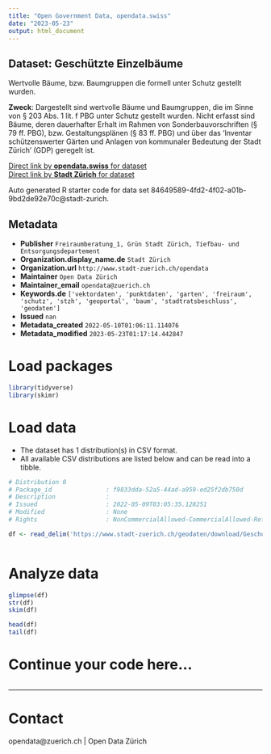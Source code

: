 ```yaml
---
title: "Open Government Data, opendata.swiss"
date: "2023-05-23"
output: html_document
---
```


## Dataset: Geschützte Einzelbäume

Wertvolle Bäume, bzw. Baumgruppen die formell unter Schutz gestellt wurden.

**Zweck**: Dargestellt sind wertvolle Bäume und Baumgruppen, die im Sinne von § 203 Abs. 1 lit. f PBG unter Schutz gestellt wurden. Nicht erfasst sind Bäume, deren dauerhafter Erhalt im Rahmen von Sonderbauvorschriften (§ 79 ff. PBG), bzw. Gestaltungsplänen (§ 83 ff. PBG) und über das 'Inventar schützenswerter Gärten und Anlagen von kommunaler Bedeutung der Stadt Zürich' (GDP) geregelt ist.

[Direct link by **opendata.swiss** for dataset](https://opendata.swiss/de/dataset/geschutzte-einzelbaume)<br>
[Direct link by **Stadt Zürich** for dataset](https://data.stadt-zuerich.ch/dataset/geo_geschuetzte_einzelbaeume)

Auto generated R starter code for data set 84649589-4fd2-4f02-a01b-9bd2de92e70c@stadt-zurich.

## Metadata

- **Publisher** `Freiraumberatung_1, Grün Stadt Zürich, Tiefbau- und Entsorgungsdepartement`
- **Organization.display_name.de** `Stadt Zürich`
- **Organization.url** `http://www.stadt-zuerich.ch/opendata`
- **Maintainer** `Open Data Zürich`
- **Maintainer_email** `opendata@zuerich.ch`
- **Keywords.de** `['vektordaten', 'punktdaten', 'garten', 'freiraum', 'schutz', 'stzh', 'geoportal', 'baum', 'stadtratsbeschluss', 'geodaten']`
- **Issued** `nan`
- **Metadata_created** `2022-05-10T01:06:11.114076`
- **Metadata_modified** `2023-05-23T01:17:14.442847`


# Load packages

```r

library(tidyverse)
library(skimr)

```

# Load data

-   The dataset has 1 distribution(s) in CSV format.
-   All available CSV distributions are listed below and can be read into a tibble.

```r

# Distribution 0
# Package_id               : f9833dda-52a5-44ad-a959-ed25f2db750d
# Description              : 
# Issued                   : 2022-05-09T03:05:35.128251
# Modified                 : None
# Rights                   : NonCommercialAllowed-CommercialAllowed-ReferenceNotRequired

df <- read_delim('https://www.stadt-zuerich.ch/geodaten/download/Geschuetzte_Einzelbaeume?format=10008')



```

# Analyze data

```r

glimpse(df)
str(df)
skim(df)

head(df)
tail(df)

```

# Continue your code here...

```r

```

------------------------------------------------------------------------

# Contact

opendata@zuerich.ch | Open Data Zürich
